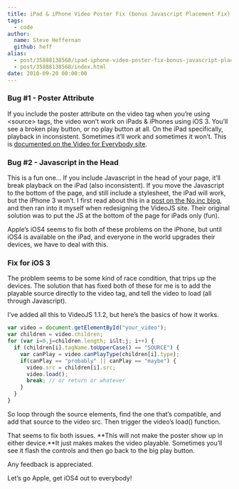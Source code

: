 ```yaml
---
title: iPad & iPhone Video Poster Fix (bonus Javascript Placement Fix)
tags:
  - code
author:
  name: Steve Heffernan
  github: heff
alias:
  - post/35888138568/ipad-iphone-video-poster-fix-bonus-javascript-placement/index.html
  - post/35888138568/index.html
date: 2010-09-20 00:00:00
---
```


### Bug #1 - Poster Attribute

If you include the poster attribute on the video tag when you&rsquo;re using &lt;source&gt; tags, the video won&rsquo;t work on iPads &amp; iPhones using iOS 3\. You&rsquo;ll see a broken play button, or no play button at all. On the iPad specifically, playback in inconsistent. Sometimes it&rsquo;ll work and sometimes it won&rsquo;t. This is [documented on the Video for Everybody site](http://camendesign.com/code/video_for_everybody#notes).

### Bug #2 - Javascript in the Head

This is a fun one&hellip; If you include Javascript in the head of your page, it&rsquo;ll break playback on the iPad (also inconsistent). If you move the Javascript to the bottom of the page, and still include a stylesheet, the iPad will work, but the iPhone 3 won&rsquo;t. I first read about this in a [post on the No.inc blog](http://blog.noinc.com/2010/05/13/html5-video-tag-iphone-ipad-ihaveheadache), and then ran into it myself when redesigning the VideoJS site. Their original solution was to put the JS at the bottom of the page for iPads only (fun).

Apple&rsquo;s iOS4 seems to fix both of these problems on the iPhone, but until iOS4 is available on the iPad, and everyone in the world upgrades their devices, we have to deal with this.

### Fix for iOS 3

The problem seems to be some kind of race condition, that trips up the devices. The solution that has fixed both of these for me is to add the playable source directly to the video tag, and tell the video to load (all through Javascript).

I&rsquo;ve added all this to VideoJS 1.1.2, but here&rsquo;s the basics of how it works.

```javascript
var video = document.getElementById("your_video");
var children = video.children;
for (var i=0,j=children.length; i&lt;j; i++) {
  if (children[i].tagName.toUpperCase() == "SOURCE") {
    var canPlay = video.canPlayType(children[i].type);
    if(canPlay == "probably" || canPlay == "maybe") {
      video.src = children[i].src;
      video.load();
      break; // or return or whatever
    }
  }
}
```

So loop through the source elements, find the one that&rsquo;s compatible, and add that source to the video src. Then trigger the video&rsquo;s load() function.

That seems to fix both issues. **This will not make the poster show up in either device.**It just makes makes the video playable. Sometimes you&rsquo;ll see it flash the controls and then go back to the big play button.

Any feedback is appreciated.

Let&rsquo;s go Apple, get iOS4 out to everybody!
